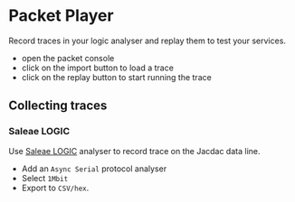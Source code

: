 
# Packet Player

Record traces in your logic analyser and replay them to test your services.

* open the packet console
* click on the import button to load a trace
* click on the replay button to start running the trace

## Collecting traces

<TraceImportButton />

### Saleae LOGIC

Use [Saleae LOGIC](https://www.saleae.com/) analyser to record trace on the Jacdac data line.

* Add an ``Async Serial`` protocol analyser
* Select ``1Mbit``
* Export to ``CSV/hex``.

